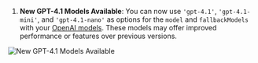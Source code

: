 1.  **New GPT-4.1 Models Available**: You can now use `'gpt-4.1'`, `'gpt-4.1-mini'`, and `'gpt-4.1-nano'` as options for the `model` and `fallbackModels` with your [OpenAI models](https://api.vapi.ai/api#:~:text=OpenAIModel). These models may offer improved performance or features over previous versions.

<Frame caption="New GPT-4.1 Models Available">
    <img src="../static/images/changelog/gpt-4.1-models.png" alt="New GPT-4.1 Models Available" />
</Frame>
